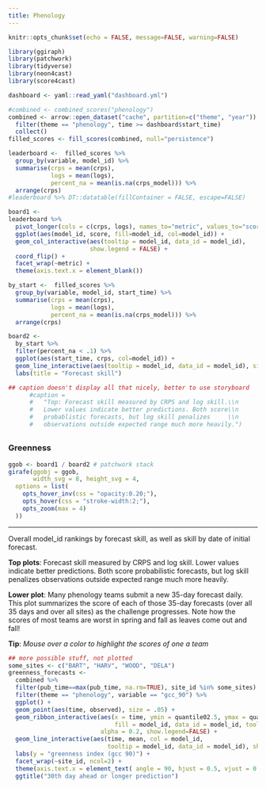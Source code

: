 ```yaml
---
title: Phenology 
---
```




```r
knitr::opts_chunk$set(echo = FALSE, message=FALSE, warning=FALSE)

library(ggiraph)
library(patchwork)
library(tidyverse)
library(neon4cast)
library(score4cast)


```

```r
dashboard <- yaml::read_yaml("dashboard.yml")

#combined <- combined_scores("phenology")
combined <- arrow::open_dataset("cache", partition=c("theme", "year")) |>
  filter(theme == "phenology", time >= dashboard$start_time)
  collect()
filled_scores <- fill_scores(combined, null="persistence")
```

```r

leaderboard <-  filled_scores %>% 
  group_by(variable, model_id) %>%
  summarise(crps = mean(crps),
            logs = mean(logs),
            percent_na = mean(is.na(crps_model))) %>% 
  arrange(crps)
#leaderboard %>% DT::datatable(fillContainer = FALSE, escape=FALSE)
```

<!-- Heading 1: navbar -->

```r
board1 <- 
leaderboard %>%
  pivot_longer(cols = c(crps, logs), names_to="metric", values_to="score") %>%
  ggplot(aes(model_id, score, fill=model_id, col=model_id)) + 
  geom_col_interactive(aes(tooltip = model_id, data_id = model_id),
                       show.legend = FALSE) + 
  coord_flip() +
  facet_wrap(~metric) + 
  theme(axis.text.x = element_blank())
```

```r

by_start <-  filled_scores %>% 
  group_by(variable, model_id, start_time) %>%
  summarise(crps = mean(crps),
            logs = mean(logs),
            percent_na = mean(is.na(crps_model))) %>% 
  arrange(crps)

board2 <- 
  by_start %>% 
  filter(percent_na < .1) %>%
  ggplot(aes(start_time, crps, col=model_id)) + 
  geom_line_interactive(aes(tooltip = model_id, data_id = model_id), size=1, show.legend = FALSE)  +
  labs(title = "Forecast skill")

## caption doesn't display all that nicely, better to use storyboard
      #caption = 
      #   "Top: Forecast skill measured by CRPS and log skill.\\n
      #   Lower values indicate better predictions. Both score\\n
      #   probablistic forecasts, but log skill penalizes     \\n
      #   observations outside expected range much more heavily.")
```

##  {data-height="650" data-width="350"}

### Greenness

```r
ggob <- board1 / board2 # patchwork stack
girafe(ggobj = ggob,
       width_svg = 8, height_svg = 4,
  options = list(
    opts_hover_inv(css = "opacity:0.20;"),
    opts_hover(css = "stroke-width:2;"),
    opts_zoom(max = 4)
  ))
```

------------------------------------------------------------------------

Overall model_id rankings by forecast skill, as well as skill by date of initial forecast.

**Top plots**: Forecast skill measured by CRPS and log skill. Lower values indicate better predictions. Both score probabilistic forecasts, but log skill penalizes observations outside expected range much more heavily.

**Lower plot**: Many phenology teams submit a new 35-day forecast daily. This plot summarizes the score of each of those 35-day forecasts (over all 35 days and over all sites) as the challenge progresses. Note how the scores of most teams are worst in spring and fall as leaves come out and fall!

**Tip**: *Mouse over a color to highlight the scores of one a team*

```r
## more possible stuff, not plotted
some_sites <- c("BART", "HARV", "WOOD", "DELA")
greenness_forecasts <-
  combined %>%
  filter(pub_time==max(pub_time, na.rm=TRUE), site_id %in% some_sites) %>%
  filter(theme == "phenology", variable == "gcc_90") %>% 
  ggplot() +
  geom_point(aes(time, observed), size = .05) + 
  geom_ribbon_interactive(aes(x = time, ymin = quantile02.5, ymax = quantile97.5,
                              fill = model_id, data_id = model_id, tooltip = model_id),
                          alpha = 0.2, show.legend=FALSE) +
  geom_line_interactive(aes(time, mean, col = model_id, 
                            tooltip = model_id, data_id = model_id), show.legend=FALSE) +
  labs(y = "greenness index (gcc 90)") +
  facet_wrap(~site_id, ncol=2) + 
  theme(axis.text.x = element_text( angle = 90, hjust = 0.5, vjust = 0.5)) +
  ggtitle("30th day ahead or longer prediction") 
```
